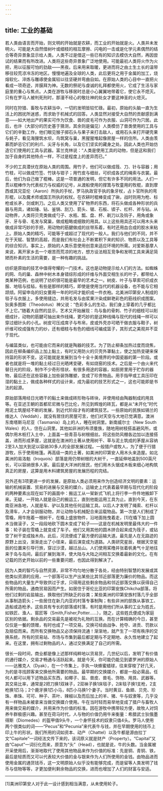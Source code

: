 ```yaml
---
---
---
```

title: 工业的基础
---




若人类由语言而开始，则文明的开始就是农耕，而工业的开始就是火。人类并未发明火。可能是大自然借树叶或细枝的相互摩擦、闪电的一击或是化学元素偶然的结合等奇异景象显示给人类。人类不过是借这一些已有的知识去模仿大自然，再因尝试的结果而有所改进。人类将这些奇异景象广泛地使用。可能最初人类将火作为火把，用以征服可怕的劲敌——黑夜。后来用来取暖，更进而将之由土生土长的温带移往较荒凉冷冻的地区。慢慢地遍及全球的人类，此后更将之用于金属的加工，烧熔软化、淬炼与雕琢使金属较以往坚硬并弯曲自如。在原始人类的心目中一直把火看成一项奇迹，并膜拜为神。无数的祭祀与虔诚的礼拜都使用火，它成了生活与家庭里的重心与焦点。人类在游牧与移居时总是小心翼翼地带着它，使它永不熄灭。只有在罗马人被判死刑时，那漫不经心的敬灶神的处女才要这神圣的火熄灭。

同时在狩猎、畜牧与农耕当中，一切的发明皆较忙碌。最初，原始的头脑一直为生活上的困扰所迷惑，而求助于机械式的回答。人类显然对接受大自然的贡献感到满意——如大地出产的果实可作为饮食、兽的皮毛可作为衣服、山洞可作为穴居。此后，也许（大部分的历史基于猜测，其余则是偏见）人类模仿了兽类使用的工具与它们的辛勤工作，他们眼见猴子掷石头与果子来打击敌人，或用石头来打开硬壳果与蚝子，看见海狸筑水坝，鸟筑窝与巢，黑猩猩堆起像房屋一样的住所。人类由羡慕而妒忌它们的利爪、尖牙与长角，以及它们坚实的藏身之处。因此人类也开始仿造它们使用的工具与武器。富兰克林说：“人类是使用工具的动物，但是这和我们加于自身的其他特点一样，不过是程度上的差异而已。”

不少的工具潜伏在原始人类的周围。用竹子，他们可以做成筏、刀、针与容器；用竹枝，可以做成竹签、竹铗与钳子；用竹皮与细丝，可织成各式的绳索与衣裳。最后，他们为自己做了棍棒。这是一项普通的发明，但它有许多不同的用法。人们一贯以棍棒作为代表权力与权威的记号，从渡船使用的撑篙与牧童用的牧棍，直到摩西或其兄亚伦（Aaron）所执的手杖，罗马执政官手执的象牙杖，占卜官所执的弯形棍，以及魔术师或国王所执的权杖。在农耕时棍棒变成了锹，战时则用为枪、标枪或长矛，剑或刺刀。之后人类又使用了矿物界的东西，将石头做成各种形状的兵器与用具，诸如锤、钻、釜锅、刮刀、箭头、锯、石板、锲子、杠杆、斧与钻。从动物界，人类将贝壳类做成勺子、水瓶、瓢、盘、杯、剃刀以及钩子，用角或象牙、牙与骨、毛发与窝巢，做成粗略或细致的用具。以上这些用具还可以用木头来做成非常巧妙的手把，用动物的筋腱做成的丝带系着，有时还用血合成的胶水来粘上。原始人类的精巧，可能等于或超过了现代的一般人。我们与他们的不同，并不在于天赋、智慧的高超，而是我们有社会上不断累积下来的知识、物质以及工具等的综合知识。事实上，原始的人类乐意使用创意来适应环境的所需。对爱斯基摩人来说，离开家乡去一个艰苦而荒凉的地方，想方设法相互竞争和发明工具来满足简陋而朴素的生活的需要，是一种有趣的挑战。

纺织是原始的技艺中值得夸耀的一门技术。这也是动物提示给人们的方法。如蜘蛛的网、鸟的巢、森林中树木本身错综形成的纤维与外面交相生长的叶子，都带给人类某种范例，也说明了纺织很可能是最早的艺术之一。树皮、叶子与草索可织成衣服、地毯与挂毡，有些是那样的精巧，即使是使用当代的机器设备，也不能与它相颉颃。阿留申岛的妇女要用一年的时间才能织成一件衣袍。北美洲印第安人制成的毯子与衣服上，多使用缝边，并用毛发与由浆果汁染成鲜艳彩色的筋线织成图案。狄奥多图斯（Theodotus）神父说：“色彩多么的生动，我们身上穿着的几乎都比不上它。”随着大自然的显示，艺术又开始展现：鸟与鱼的骨刺、竹子的细枝可以削细成针，动物的筋腱可抽出来作线绳，更巧妙的是这种线绳与现代的线绳一样可以穿过细针头的小孔。树皮可压成席子与布帛，皮或外壳亦可晒干做衣服与鞋子，树纤维可绞成强有力的纱，还有细枝与有色的细线可编成篮子，其形式之美观并不亚于现代。

与编篮类似，也可能由它而来的就是陶器的技艺。为了防止柳条加热过度而烧焦，因此在柳条编织品上加上黏土，有时又用防火的贝壳外罩黏土，使之加热变硬来保持篮的形状不变。这可能就是发展到当今十全十美境界的中国瓷器的第一阶段。或者也就是将一堆的黏土经过日光晒烤变硬，有如烧窑的技术。之后是一个由火来代替日光的阶段，制作不少奇形怪状、有很多用途的容器，如厨房里用于贮存的器物，最后还在这些容器上加些装饰雕塑，变成了珍贵物品。用手指甲或工具压印在湿的黏土上，做成各种样式的设计来，成为最初的技艺形式之一，这也可能即是书法的起源。

原始部落用经日光晒干的黏土来做成砖形物与砖块，并使用经由陶器制成的用具等。在亚述王朝的首都尼尼微与巴比伦，所见到辉煌的砖瓦，都是从“未开化”时代用泥土筑屋经不断的发展，到近代阶段才有的建筑技艺。一些原始的民族如锡兰的维达人（Veddah），就没有居住的房屋可言，他们对天空与大地已觉满意。澳洲东南塔斯马尼亚（Tasmania）岛上的人，睡在树洞里。新南威尔士（New South Wales）的人，住在山洞里。其他如非洲的布须曼族，随地用树枝搭盖避风所，或偶尔用木桩打入土中，上面盖一些青苔与树根细丝。将这些防风棚各边加以连接搭盖，进而形成茅屋，这就是在澳洲的土著从使用树干、草与泥土筑成的茅屋从容纳2至3人加大到足以容纳30多人的全部发展过程。一般猎户或牧人，为了便于行猎游牧，乐于使用帐篷。再高级一类的土著，如美洲的印第安人用木头来造屋。如北美洲的易洛魁（Iroquois）部落是用仍带树根的大树干，一直延伸地盖到500英尺长，可以容纳很多人家。最后是大洋洲的居民，他们用木头锯成木板来细心地构筑真正的房屋，这算是用木料建筑房屋的发展历程的完结。

另外还有3项更进一步的发展，是原始人类必须用来作为创造经济文明的要素：运输的机械装置、贸易的进展与交易的媒介。运输史上代表着最早期与现代化的阶段的两种要素出现在如下的画面中：搬运工从一架新式飞机上将行李一件件地搬卸下来。无疑，一开始人就是自己的搬运工，直到他能运用工具为止。直到今天，在东南亚洲各地，人就是车、驴以及其他任何运输工具。以后人才发明了绳索、杠杆以及滑车，人才会驯服动物，并让动物与机械配合来运载物品。第一次是人们制成了雪橇，用牛拖着一根树干，在橇上盛放物件，沿地面拖曳着走，[1]在橇下加上圆木当做滚子，又一段段地砍下圆木变成了轮子——这是在机械发明里最伟大的一件事：轮子装在雪橇上就变成了车子。他们又用其他的圆木拼合起来成为筏子，或钻空了树干变成独木舟。此后，河流便成了最方便的运输大道。最先是人在无路迹的原野上出没，渐渐走出了小径来，最后演变成为道路。人类研究星辰，根据天空星辰的位置来引导行旅，穿过沙漠，越过丛山。人们使用桨橹并张着帆勇气十足地往来于岛与岛间，最后扩展到海洋，使大陆与大陆之间相互交换着最新的文化。在有记载的历史开始以前的一些重要问题，也因此得到解决了。

因为人类的智巧与自然资源，非常不均匀地分散于各处，经由特别智慧的发展或其他类似资源的应用，一个部落可以生产出某些比其邻近部落更为廉价的物品。而这些物品的大量生产导致供过于求，只得用这些剩余物品和邻近部落交换以获得自己所需的物品，通商贸易因而产生。如居住于哥伦比亚的印第安族Chikcha部落，将他们过剩的岩盐输出，换取他们所缺乏的谷类；某些美洲的印第安族村落几乎全部从事制造箭头；一些居住在新几内亚的村落专事制陶；有些非洲的部族从事铁工、造船或造枪矛。这些具有专长的部落或村落，有时是用他们所从事的工业为姓氏，如铁匠、渔人、窑匠等（Smith,Fisher,Potter……），随之，这些姓氏便成为家庭区别的依据。剩余品的交易最先是被视为礼物的互换。而在计算精确的今日，甚至仅仅是一餐的馈赠，有时也成了一项交易。交换可经由战争、抢夺、进贡、罚款以及赔偿而来。而所有交换物品又必须保持流通！渐渐地，就产生了一项有秩序的交换系统，所有的贸易站、市场与市集到最后都定期与不定期地、永久性地建立了起来。在这里，拥有过剩物品的人，通过交换满足了自己的所需。

很长一段时间，商业都是像上述那样纯粹地以货易货，几世纪以后，发明了有价值的通行媒介，交易才畅通与活跃起来。就是今天，你可能仍能见到婆罗洲的原始人——达雅克人（Dyak），在一个市集上，手执一块蜂蜜蜡球，往来穿梭了好几天，为的是寻找顾客来交换他所需要的物品。最早期的交换媒介，都是一般必需品，任何人都可以用下述物品买东西，如椰子、盐、兽皮、兽毛、饰物、用具、武器等。其交易比率，通常是2把刀换1双袜子，2双袜子换1床毯子，2床毯子换1支枪，2支枪换1匹马；2个鹿牙换1匹小马，8匹小马换1个妻子。当时黄豆、鱼翅、贝壳、珍珠、串珠、可可、种子、茶叶、辣椒以及而后加上的羊、猪、牛与奴隶等，几乎没有一样物品未被拿来当做交换媒介使用。牛在当时轻而易举地变成了猎户与畜牧人用来做交易的媒介，并用来作为价值的标准。因在游牧中携带较方便，故牧人对饲养牛群极感兴趣。甚至在荷马时代，人与物的价值仍用牛来衡量：希腊武士狄俄墨得斯（Diomedes）的盔甲值9头牛，一个身怀技术的奴隶只值4头。罗马人使用两个很类似的词——“Pecus”和“Pecunia”来代表牛与钱，并在早期使用的钱币上印上牛的形状。我们所用的词如资本、动产（Chattel）以及牛都是源由拉丁文“Capitale”一词经法文传下来的，该词原义就是财产（Property）。“Capital”又由“Caput”一词衍化而来，原意为“头”（Head），也就是说，牛的头数。当金属被开采使用后，渐渐地取代了使用其他物品来作为价值的标准：先是铜、青铜、铁，最后是轻质而又可以代表较大价值的金与银来作为人们所使用的金钱。由物品进而使用金属的通货钱币，这一文明原始人似乎没有能够完成，而是留等人类发明了钱币与信物等等，才更加便利剩余物品的交换，进而也增加了人们的财富与安适。



* * *



[1]美洲印第安人对于此一设计感到相当满意，从未使用轮子。